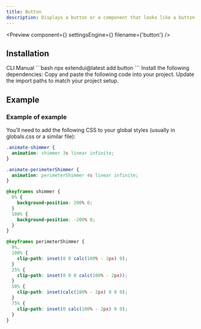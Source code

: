 ```yaml
---
title: Button
description: Displays a button or a component that looks like a button.
---
```


<Preview
  component={<ButtonExample />}
  settingsEngine={<ButtonSettingsEngine />}
  filename={'button'}
/>

## Installation

<Tabs defaultValue="cli">
  <TabsList>
    <TabsTrigger value="cli">CLI</TabsTrigger>
    <TabsTrigger value="manual">Manual</TabsTrigger>
  </TabsList>
  <TabsContent value="cli">
    ```bash 
    npx extendui@latest add button 
    ```
  </TabsContent>
  <TabsContent value="manual">
    <Steps>
      <Step>Install the following dependencies:</Step>
      <Step>Copy and paste the following code into your project.</Step>
      <Step>Update the import paths to match your project setup.</Step>
    </Steps>
  </TabsContent>
</Tabs>

## Example

### Example of example

You'll need to add the following CSS to your global styles (usually in globals.css or a similar file):

```css
.animate-shimmer {
  animation: shimmer 3s linear infinite;
}

.animate-perimeterShimmer {
  animation: perimeterShimmer 4s linear infinite;
}

@keyframes shimmer {
  0% {
    background-position: 200% 0;
  }
  100% {
    background-position: -200% 0;
  }
}

@keyframes perimeterShimmer {
  0%,
  100% {
    clip-path: inset(0 0 calc(100% - 2px) 0);
  }
  25% {
    clip-path: inset(0 0 0 calc(100% - 2px));
  }
  50% {
    clip-path: inset(calc(100% - 2px) 0 0 0);
  }
  75% {
    clip-path: inset(0 calc(100% - 2px) 0 0);
  }
}
```
